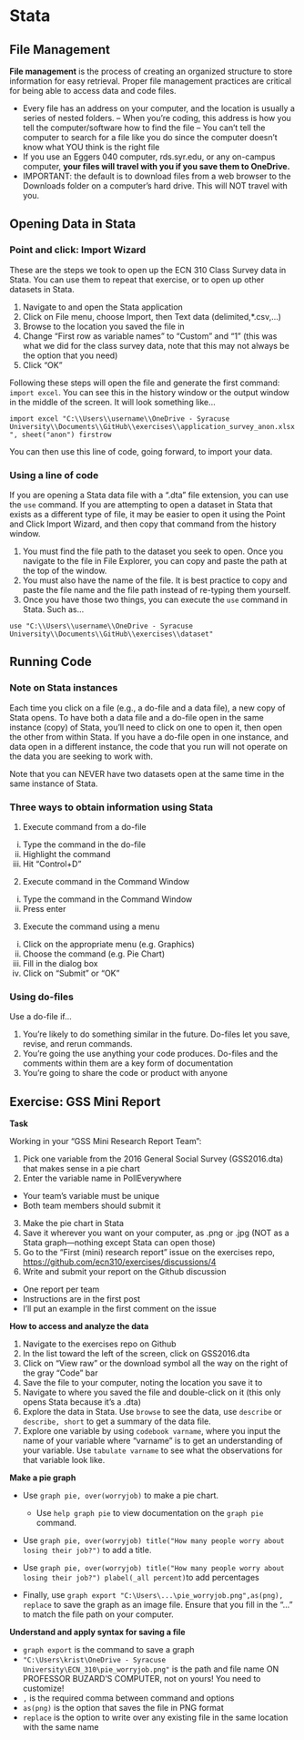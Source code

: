 # Stata

## File Management

**File management** is the process of creating an organized structure to store information for easy retrieval. Proper file management practices are critical for being able to access data and code files.

-   Every file has an address on your computer, and the location is usually a series of nested folders. – When you’re coding, this address is how you tell the computer/software how to find the file – You can’t tell the computer to search for a file like you do since the computer doesn’t know what YOU think is the right file
-   If you use an Eggers 040 computer, rds.syr.edu, or any on-campus computer, **your files will travel with you if you save them to OneDrive.**
-   IMPORTANT: the default is to download files from a web browser to the Downloads folder on a computer’s hard drive. This will NOT travel with you.

## Opening Data in Stata

### Point and click: Import Wizard

These are the steps we took to open up the ECN 310 Class Survey data in Stata. You can use them to repeat that exercise, or to open up other datasets in Stata.

1.  Navigate to and open the Stata application
2.  Click on File menu, choose Import, then Text data (delimited,\*.csv,…)
3.  Browse to the location you saved the file in
4.  Change “First row as variable names” to “Custom” and “1” (this was what we did for the class survey data, note that this may not always be the option that you need)
5.  Click “OK”

Following these steps will open the file and generate the first command: `import excel`. You can see this in the history window or the output window in the middle of the screen. It will look something like...

`import excel "C:\\Users\\username\\OneDrive - Syracuse University\\Documents\\GitHub\\exercises\\application_survey_anon.xlsx", sheet("anon") firstrow`

You can then use this line of code, going forward, to import your data.

### Using a line of code

If you are opening a Stata data file with a ".dta" file extension, you can use the `use` command. If you are attempting to open a dataset in Stata that exists as a different type of file, it may be easier to open it using the Point and Click Import Wizard, and then copy that command from the history window.

1.  You must find the file path to the dataset you seek to open. Once you navigate to the file in File Explorer, you can copy and paste the path at the top of the window.
2.  You must also have the name of the file. It is best practice to copy and paste the file name and the file path instead of re-typing them yourself.
3.  Once you have those two things, you can execute the `use` command in Stata. Such as...

`use "C:\\Users\\username\\OneDrive - Syracuse University\\Documents\\GitHub\\exercises\\dataset"`

## Running Code

### Note on Stata instances

Each time you click on a file (e.g., a do-file and a data file), a new copy of Stata opens. To have both a data file and a do-file open in the same instance (copy) of Stata, you’ll need to click on one to open it, then open the other from within Stata. If you have a do-file open in one instance, and data open in a different instance, the code that you run will not operate on the data you are seeking to work with.

Note that you can NEVER have two datasets open at the same time in the same instance of Stata.

### Three ways to obtain information using Stata

1.  Execute command from a do-file

```{=html}
<!-- -->
```
i.  Type the command in the do-file
ii. Highlight the command
iii. Hit “Control+D”

```{=html}
<!-- -->
```
2.  Execute command in the Command Window

```{=html}
<!-- -->
```
i.  Type the command in the Command Window
ii. Press enter

```{=html}
<!-- -->
```
3.  Execute the command using a menu

```{=html}
<!-- -->
```
i.  Click on the appropriate menu (e.g. Graphics)
ii. Choose the command (e.g. Pie Chart)
iii. Fill in the dialog box
iv. Click on “Submit” or “OK”

### Using do-files

Use a do-file if...

1.  You’re likely to do something similar in the future. Do-files let you save, revise, and rerun commands.
2.  You’re going the use anything your code produces. Do-files and the comments within them are a key form of documentation
3.  You’re going to share the code or product with anyone

## Exercise: GSS Mini Report

**Task**

Working in your “GSS Mini Research Report Team”:

1.  Pick one variable from the 2016 General Social Survey (GSS2016.dta) that makes sense in a pie chart
2.  Enter the variable name in PollEverywhere

-   Your team’s variable must be unique
-   Both team members should submit it

3.  Make the pie chart in Stata
4.  Save it wherever you want on your computer, as .png or .jpg (NOT as a Stata graph—nothing except Stata can open those)
5.  Go to the “First (mini) research report” issue on the exercises repo, <https://github.com/ecn310/exercises/discussions/4>
6.  Write and submit your report on the Github discussion

-   One report per team
-   Instructions are in the first post
-   I’ll put an example in the first comment on the issue

**How to access and analyze the data**

1.  Navigate to the exercises repo on Github
2.  In the list toward the left of the screen, click on GSS2016.dta
3.  Click on "View raw" or the download symbol all the way on the right of the gray "Code" bar
4.  Save the file to your computer, noting the location you save it to
5.  Navigate to where you saved the file and double-click on it (this only opens Stata because it’s a .dta)
6.  Explore the data in Stata. Use `browse` to see the data, use `describe` or `describe, short` to get a summary of the data file.
7.  Explore one variable by using `codebook varname`, where you input the name of your variable where "varname" is to get an understanding of your variable. Use `tabulate varname` to see what the observations for that variable look like.

**Make a pie graph**

-   Use `graph pie, over(worryjob)` to make a pie chart.

    -   Use `help graph pie` to view documentation on the `graph pie` command.

-   Use `graph pie, over(worryjob) title("How many people worry about losing their job?")` to add a title.

-   Use `graph pie, over(worryjob) title("How many people worry about losing their job?") plabel(_all percent)`to add percentages

-   Finally, use `graph export "C:\Users\...\pie_worryjob.png",as(png), replace` to save the graph as an image file. Ensure that you fill in the “…” to match the file path on your computer.

**Understand and apply syntax for saving a file**

-   `graph export` is the command to save a graph
-   `"C:\Users\krist\OneDrive - Syracuse University\ECN_310\pie_worryjob.png"` is the path and file name ON PROFESSOR BUZARD’S COMPUTER, not on yours! You need to customize!
-   `,` is the required comma between command and options
-   `as(png)` is the option that saves the file in PNG format
-   `replace` is the option to write over any existing file in the same location with the same name
